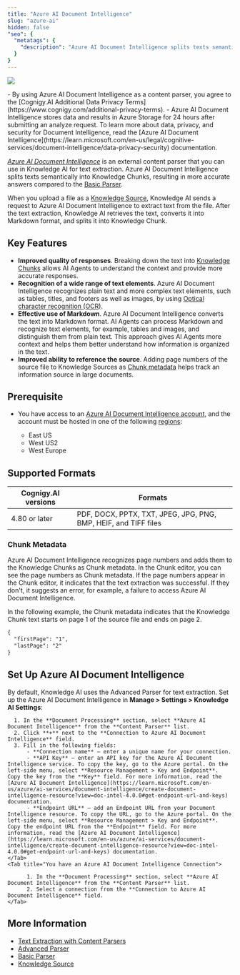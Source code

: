 ```yaml
---
title: "Azure AI Document Intelligence"
slug: "azure-ai"
hidden: false
"seo": {
  "metatags": {
    "description": "Azure AI Document Intelligence splits texts semantically into Knowledge Chunks, resulting in more accurate answers compared to the Basic Parser."
  }
}
---
```



<a href="/release-notes/4.80"><img noZoom src="https://img.shields.io/badge/Added in-v4.80-blue.svg" /></a>


<Note>
  - By using Azure AI Document Intelligence as a content parser, you agree to the [Cognigy.AI Additional Data Privacy Terms](https://www.cognigy.com/additional-privacy-terms).
  - Azure AI Document Intelligence stores data and results in Azure Storage for 24 hours after submitting an analyze request. To learn more about data, privacy, and security for Document Intelligence, read the [Azure AI Document Intelligence](https://learn.microsoft.com/en-us/legal/cognitive-services/document-intelligence/data-privacy-security) documentation.
</Note>

_[Azure AI Document Intelligence](https://learn.microsoft.com/en-us/azure/ai-services/document-intelligence/)_ is an external content parser that you can use in Knowledge AI for text extraction. Azure AI Document Intelligence splits texts semantically into Knowledge Chunks, resulting in more accurate answers compared to the [Basic Parser](/ai/agents/develop/knowledge-ai/knowledge-source/text-extraction/basic-parser).

When you upload a file as a [Knowledge Source](/ai/agents/develop/knowledge-ai/knowledge-source/overview), Knowledge AI sends a request to Azure AI Document Intelligence to extract text from the file. After the text extraction, Knowledge AI retrieves the text, converts it into Markdown format, and splits it into Knowledge Chunk.

## Key Features

- **Improved quality of responses**. Breaking down the text into [Knowledge Chunks](/ai/agents/develop/knowledge-ai/knowledge-chunk/knowledge-chunk) allows AI Agents to understand the context and provide more accurate responses.
- **Recognition of a wide range of text elements**. Azure AI Document Intelligence recognizes plain text and more complex text elements, such as tables, titles, and footers as well as images, by using [Optical character recognition (OCR)](https://en.wikipedia.org/wiki/Optical_character_recognition).
- **Effective use of Markdown**. Azure AI Document Intelligence converts the text into Markdown format. AI Agents can process Markdown and recognize text elements, for example, tables and images, and distinguish them from plain text. This approach gives AI Agents more context and helps them better understand how information is organized in the text.
- **Improved ability to reference the source**. Adding page numbers of the source file to Knowledge Sources as [Chunk metadata](/ai/agents/develop/knowledge-ai/knowledge-chunk/knowledge-chunk#chunk-metadata) helps track an information source in large documents.

## Prerequisite

- You have access to an [Azure AI Document Intelligence account](https://azure.microsoft.com/en-us/products/ai-services/ai-document-intelligence), and the account must be hosted in one of the following [regions](https://datacenters.microsoft.com/globe/explore):

    - East US
    - West US2
    - West Europe

## Supported Formats

| Cognigy.AI versions | Formats                                                         |
|---------------------|-----------------------------------------------------------------|
| 4.80 or later       | PDF, DOCX, PPTX, TXT, JPEG, JPG, PNG, BMP, HEIF, and TIFF files |

### Chunk Metadata

<AiKnowledgeAiMetadata/>

Azure AI Document Intelligence recognizes page numbers and adds them to the Knowledge Chunks as Chunk metadata. In the Chunk editor, you can see the page numbers as Chunk metadata. If the page numbers appear in the Chunk editor, it indicates that the text extraction was successful. If they don't, it suggests an error, for example, a failure to access Azure AI Document Intelligence.

In the following example, the Chunk metadata indicates that the Knowledge Chunk text starts on page 1 of the source file and ends on page 2.

```txt
{
  "firstPage": "1",
  "lastPage": "2"
}
```

## Set Up Azure AI Document Intelligence

By default, Knowledge AI uses the Advanced Parser for text extraction. Set up the Azure AI Document Intelligence in **Manage > Settings > Knowledge AI Settings**:

<Accordion title="Set Up the Azure AI Document Intelligence">

  <Tabs>
    <Tab title="You don't have an Azure AI Document Intelligence Connection">

      1. In the **Document Processing** section, select **Azure AI Document Intelligence** from the **Content Parser** list.
      2. Click **+** next to the **Connection to Azure AI Document Intelligence** field.
      3. Fill in the following fields:
          - **Connection name** — enter a unique name for your connection.
          - **API Key** — enter an API key for the Azure AI Document Intelligence service. To copy the key, go to the Azure portal. On the left-side menu, select **Resource Management > Key and Endpoint**. Copy the key from the **Key** field. For more information, read the [Azure AI Document Intelligence](https://learn.microsoft.com/en-us/azure/ai-services/document-intelligence/create-document-intelligence-resource?view=doc-intel-4.0.0#get-endpoint-url-and-keys) documentation.
          - **Endpoint URL** — add an Endpoint URL from your Document Intelligence resource. To copy the URL, go to the Azure portal. On the left-side menu, select **Resource Management > Key and Endpoint**. Copy the endpoint URL from the **Endpoint** field. For more information, read the [Azure AI Document Intelligence](https://learn.microsoft.com/en-us/azure/ai-services/document-intelligence/create-document-intelligence-resource?view=doc-intel-4.0.0#get-endpoint-url-and-keys) documentation.
    </Tab>
    <Tab title="You have an Azure AI Document Intelligence Connection">

          1. In the **Document Processing** section, select **Azure AI Document Intelligence** from the **Content Parser** list.
          2. Select a connection from the **Connection to Azure AI Document Intelligence** field.
    </Tab>
  </Tabs>
</Accordion>

## More Information

- [Text Extraction with Content Parsers](/ai/agents/develop/knowledge-ai/knowledge-source/text-extraction/overview)
- [Advanced Parser](/ai/agents/develop/knowledge-ai/knowledge-source/text-extraction/advanced-parser)
- [Basic Parser](/ai/agents/develop/knowledge-ai/knowledge-source/text-extraction/basic-parser)
- [Knowledge Source](/ai/agents/develop/knowledge-ai/knowledge-source/overview)